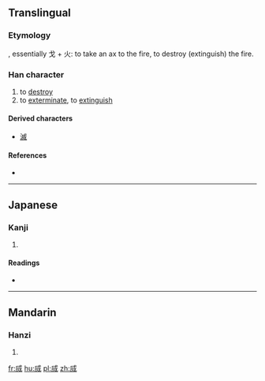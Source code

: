 ==Translingual==

===Etymology===
{{Han compound|戌|火|t2=fire|ls=ic}}, essentially 戈 + 火: to take an ax to the fire, to destroy (extinguish) the fire.

===Han character===
{{Han char|rn=86|rad=火|as=06|sn=10|four=|canj=IHMF|ids=⿵戌火}}

# to [[destroy]]
# to [[exterminate]], to [[extinguish]]

====Derived characters====
* [[滅]]

====References====
* {{Han ref|kx=0670.120|dkj=19007|dj=1079.070|hdz=21405.180|uh=70D5|ud=28885}}

----

==Japanese==

===Kanji===
{{ja-kanji|grade=|rs=火06}}

# {{defn|lang=ja|sort=火06}}

====Readings====
* {{ja-readings|on=[[けつ]] (ketsu), [[けち]] (kechi), [[べつ]] (betsu)|kun=[[ほろびる]] (horobiru), [[ほろぼす]] (horobosu)}}

----

==Mandarin==

===Hanzi===
{{cmn-hanzi|pin=[[xuè]] ([[xue4]])|wg=hsüeh<sup>4</sup>}}

# {{defn|lang=cmn|sort=火06}}

[[fr:烕]]
[[hu:烕]]
[[pl:烕]]
[[zh:烕]]